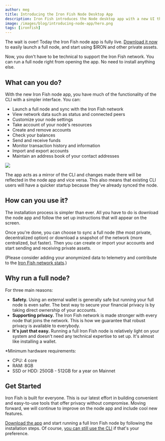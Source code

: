 ```yaml
---
author: meg
title: Introducing the Iron Fish Node Desktop App
description: Iron Fish introduces the Node desktop app with a new UI that makes it easier for anyone to run a full node and support the Iron Fish network. It includes features such as custom node settings, transaction histories, and an address book.
image: /images/blog/introducing-node-app/hero.png
tags: [ironfish]
---
```


The wait is over! Today the Iron Fish node app is fully live. [Download it now](/use/node-app) to easily launch a full node, and start using $IRON and other private assets.

Now, you don't have to be technical to support the Iron Fish network. You can run a full node right from opening the app. No need to install anything else.

## What can you do?

With the new Iron Fish node app, you have much of the functionality of the CLI with a simpler interface. You can:

- Launch a full node and sync with the Iron Fish network
- View network data such as status and connected peers
- Customize your node settings
- Take account of your node's resources
- Create and remove accounts
- Check your balances
- Send and receive funds
- Monitor transaction history and information
- Import and export accounts
- Maintain an address book of your contact addresses

![](/images/blog/introducing-node-app/account-details.png)

The app acts as a mirror of the CLI and changes made there will be reflected in the node app and vice versa. This also means that existing CLI users will have a quicker startup because they've already synced the node.

## How can you use it?

The installation process is simpler than ever. All you have to do is download the node app and follow the set up instructions that will appear on the screen.

Once you're done, you can choose to sync a full node (the most private, decentralized option) or download a snapshot of the network (more centralized, but faster). Then you can create or import your accounts and start sending and receiving private assets.

(Please consider adding your anonymized data to telemetry and contribute to the [Iron Fish network stats](https://stats.ironfish.network/).)

## Why run a full node?

For three main reasons:

- **Safety.** Using an external wallet is generally safe but running your full node is even safer. The best way to secure your financial privacy is by taking direct ownership of your accounts.
- **Supporting privacy.** The Iron Fish network is made stronger with every node that joins the network. This is how we guarantee that robust privacy is available to everybody.
- **It's just that easy.** Running a full Iron Fish node is relatively light on your system and doesn't need any technical expertise to set up. It's almost like installing a wallet.

*Minimum hardware requirements:

 - CPU: 4 core
 - RAM: 8GB
 - SSD or HDD: 250GB - 512GB for a year on Mainnet

## Get Started

Iron Fish is built for everyone. This is our latest effort in building convenient and easy-to-use tools that offer privacy without compromise. Moving forward, we will continue to improve on the node app and include cool new features.

[Download the app](/use/node-app) and start running a full Iron Fish node by following the installation steps. Of course, [you can still use the CLI](/developers/documentation/install-npm) if that's your preference.
